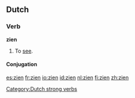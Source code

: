 ==Dutch==

===Verb===
'''zien'''
# To [[see]].

====Conjugation====
{{nl-verb|zie|ziet|zag|zagen|hebben|gezien|zie}}
[[Category:Dutch strong verbs]]

[[es:zien]]
[[fr:zien]]
[[io:zien]]
[[id:zien]]
[[nl:zien]]
[[fi:zien]]
[[zh:zien]]